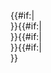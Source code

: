 [[User:{{{1}}}|{{{1}}}]]{{#if:{{{2|}}}|<br>[[User:{{{2}}}|{{{2}}}]]}}{{#if:{{{3|}}}|<br>[[User:{{{3}}}|{{{3}}}]]}}{{#if:{{{4|}}}|<br>[[User:{{{4}}}|{{{4}}}]]}}{{#if:{{{5|}}}|<br>[[User:{{{5}}}|{{{5}}}]]}}